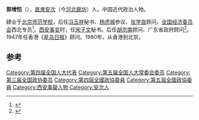 '''郭增恺'''（{{bd|1902年||1989年}}），[[直隶|直隶]][[安次|安次]]（今[[河北|河北]][[廊坊|廊坊]]）人。中国近代政治人物。

肄业于[[北京师范学校|北京师范学校]]，后任[[冯玉祥|冯玉祥]]秘书、[[杨虎城|杨虎城]]参议、[[张学良|张学良]]顾问，[[全国经济委员会|全国经济委员会]]西北专员<ref>{{cite news|title=“活路”事件|url=http://news.hexun.com/2013-12-25/160898040.html|accessdate=2014-06-02|newspaper=新闻频道-和讯网|archive-date=2014-06-02|archive-url=https://web.archive.org/web/20140602200624/http://news.hexun.com/2013-12-25/160898040.html|dead-url=no}}</ref>。[[西安事变|西安事变]]时，任[[宋子文|宋子文]]秘书。后任[[胡宗南|胡宗南]]顾问、广东省政府顾问<ref>{{cite journal|author=杨瀚|title=“特殊信使”郭增恺的传奇经历|journal=《纵横》|year=2007年|issue=06期|url=http://www.cnki.com.cn/Article/CJFDTotal-ZHZH200706006.htm|access-date=2014-06-02|archive-date=2014-06-02|archive-url=https://web.archive.org/web/20140602195517/http://www.cnki.com.cn/Article/CJFDTotal-ZHZH200706006.htm|dead-url=no}}</ref>。1947年任香港《[[星岛日报|星岛日报]]》顾问。1980年，从香港到北京。

==参考==
{{reflist}}
{{中国政治人物小作品}}
[[Category:第四届全国人大代表|Category:第四届全国人大代表]]
[[Category:第五届全国人大常委会委员|Category:第五届全国人大常委会委员]]
[[Category:第三届全国政协委员|Category:第三届全国政协委员]]
[[Category:第四屆全國政協委員|Category:第四屆全國政協委員]]
[[Category:第五屆全國政協委員|Category:第五屆全國政協委員]]
[[Category:西安事變人物|Category:西安事變人物]]
[[Category:安次人|Category:安次人]]